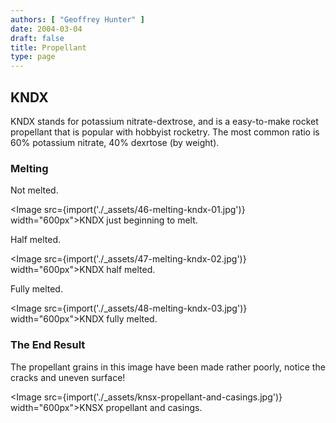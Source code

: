 ```yaml
---
authors: [ "Geoffrey Hunter" ]
date: 2004-03-04
draft: false
title: Propellant
type: page
---
```



## KNDX

KNDX stands for potassium nitrate-dextrose, and is a easy-to-make rocket propellant that is popular with hobbyist rocketry. The most common ratio is 60% potassium nitrate, 40% dexrtose (by weight).

### Melting

Not melted.

<Image src={import('./_assets/46-melting-kndx-01.jpg')} width="600px">KNDX just beginning to melt.</Image>

Half melted.

<Image src={import('./_assets/47-melting-kndx-02.jpg')} width="600px">KNDX half melted.</Image>

Fully melted.

<Image src={import('./_assets/48-melting-kndx-03.jpg')} width="600px">KNDX fully melted.</Image>

### The End Result

The propellant grains in this image have been made rather poorly, notice the cracks and uneven surface!

<Image src={import('./_assets/knsx-propellant-and-casings.jpg')} width="600px">KNSX propellant and casings.</Image>